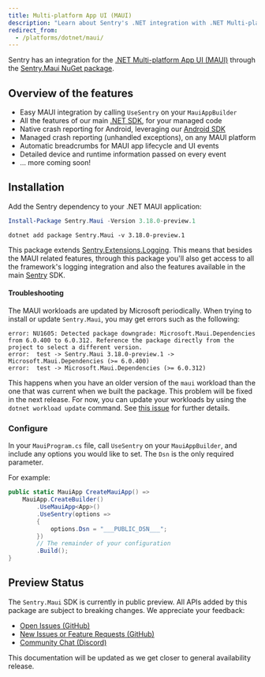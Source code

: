 ```yaml
---
title: Multi-platform App UI (MAUI)
description: "Learn about Sentry's .NET integration with .NET Multi-platform App UI (MAUI)."
redirect_from:
  - /platforms/dotnet/maui/
---
```


Sentry has an integration for the [.NET Multi-platform App UI (MAUI)](https://dotnet.microsoft.com/apps/maui) through the [Sentry.Maui NuGet package](https://www.nuget.org/packages/Sentry.Maui).

## Overview of the features

- Easy MAUI integration by calling `UseSentry` on your `MauiAppBuilder`
- All the features of our main [.NET SDK](/platforms/dotnet), for your managed code
- Native crash reporting for Android, leveraging our [Android SDK](/platforms/android)
- Managed crash reporting (unhandled exceptions), on any MAUI platform
- Automatic breadcrumbs for MAUI app lifecycle and UI events
- Detailed device and runtime information passed on every event
- ... more coming soon!

## Installation

Add the Sentry dependency to your .NET MAUI application:

```powershell {tabTitle:Package Manager}
Install-Package Sentry.Maui -Version 3.18.0-preview.1
```

```shell {tabTitle:.NET Core CLI}
dotnet add package Sentry.Maui -v 3.18.0-preview.1
```

This package extends [Sentry.Extensions.Logging](/platforms/dotnet/guides/extensions-logging/). This means that besides the MAUI related features, through this package you'll also get access to all the framework's logging integration and also the features available in the main [Sentry](/platforms/dotnet/) SDK.

<Note>

#### Troubleshooting

The MAUI workloads are updated by Microsoft periodically. When trying to install or update `Sentry.Maui`, you may get errors such as the following:

```
error: NU1605: Detected package downgrade: Microsoft.Maui.Dependencies from 6.0.400 to 6.0.312. Reference the package directly from the project to select a different version.
error:  test -> Sentry.Maui 3.18.0-preview.1 -> Microsoft.Maui.Dependencies (>= 6.0.400)
error:  test -> Microsoft.Maui.Dependencies (>= 6.0.312)
```

This happens when you have an older version of the `maui` workload than the one that was current when we built the package.
This problem will be fixed in the next release.  For now, you can update your workloads by using the `dotnet workload update` command.  See [this issue](https://github.com/getsentry/sentry-dotnet/issues/1724) for further details.

</Note>

### Configure

In your `MauiProgram.cs` file, call `UseSentry` on your `MauiAppBuilder`, and include any options you would like to set.  The `Dsn` is the only required parameter.

For example:

```csharp
public static MauiApp CreateMauiApp() =>
    MauiApp.CreateBuilder()
        .UseMauiApp<App>()
        .UseSentry(options =>
        {
            options.Dsn = "___PUBLIC_DSN___";
        })
        // The remainder of your configuration
        .Build();
}
```

## Preview Status

The `Sentry.Maui` SDK is currently in public preview.  All APIs added by this package are subject to breaking changes.  We appreciate your feedback:

- [Open Issues (GitHub)](https://github.com/getsentry/sentry-dotnet/issues?q=is%3Aissue+is%3Aopen+label%3AMAUI)
- [New Issues or Feature Requests (GitHub)](https://github.com/getsentry/sentry-dotnet/issues/new/choose)
- [Community Chat (Discord)](https://discord.com/channels/621778831602221064/621783515423440927)

This documentation will be updated as we get closer to general availability release.
